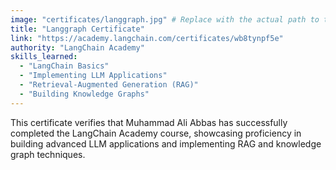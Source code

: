 ---
image: "certificates/langgraph.jpg" # Replace with the actual path to the image
title: "Langgraph Certificate"
link: "https://academy.langchain.com/certificates/wb8tynpf5e"
authority: "LangChain Academy"
skills_learned:
  - "LangChain Basics"
  - "Implementing LLM Applications"
  - "Retrieval-Augmented Generation (RAG)"
  - "Building Knowledge Graphs"
---

This certificate verifies that Muhammad Ali Abbas has successfully completed the LangChain Academy course, showcasing proficiency in building advanced LLM applications and implementing RAG and knowledge graph techniques.
